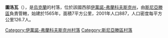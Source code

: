{{coord|48|28|5|N|25|27|16|E|scale:30000|display=title}}

'''圖洛瓦'''（{{lang-uk|Тулова}}），是[[烏克蘭|烏克蘭]]的村落，位於該國西部[[伊萬諾-弗蘭科夫斯克州|伊萬諾-弗蘭科夫斯克州]]，由[[斯尼亞滕區|斯尼亞滕區]]負責管轄，始建於1565年，面積7平方公里，2001年人口887，人口密度每平方公里126.7人。

{{DEFAULTSORT:Тулова}}
[[Category:伊萬諾-弗蘭科夫斯克州村落|Category:伊萬諾-弗蘭科夫斯克州村落]]
[[Category:斯尼亞滕區村落|Category:斯尼亞滕區村落]]


{{IvanoFrankivsk-geo-stub}}